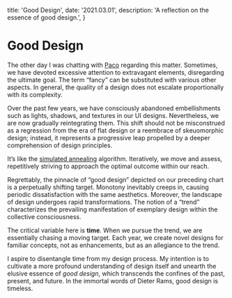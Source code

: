   title: 'Good Design',
  date: '2021.03.01',
  description: 'A reflection on the essence of good design.',
}

# Good Design

The other day I was chatting with [Paco](https://paco.me) regarding this matter. Sometimes, we have devoted excessive attention to extravagant elements, disregarding the ultimate goal. The term “fancy” can be substituted with various other aspects. In general, the quality of a design does not escalate proportionally with its complexity.

Over the past few years, we have consciously abandoned embellishments such as lights, shadows, and textures in our UI designs. Nevertheless, we are now gradually reintegrating them. This shift should not be misconstrued as a regression from the era of flat design or a reembrace of skeuomorphic design; instead, it represents a progressive leap propelled by a deeper comprehension of design principles.

It’s like the [simulated annealing](https://en.wikipedia.org/wiki/Simulated_annealing) algorithm. Iteratively, we move and assess, repetitively striving to approach the optimal outcome within our reach.

Regrettably, the pinnacle of “good design” depicted on our preceding chart is a perpetually shifting target. Monotony inevitably creeps in, causing periodic dissatisfaction with the same aesthetics. Moreover, the landscape of design undergoes rapid transformations. The notion of a “trend” characterizes the prevailing manifestation of exemplary design within the collective consciousness.

The critical variable here is **time**. When we pursue the trend, we are essentially chasing a moving target. Each year, we create novel designs for familiar concepts, not as enhancements, but as an allegiance to the trend.

I aspire to disentangle time from my design process. My intention is to cultivate a more profound understanding of design itself and unearth the elusive essence of _good design_, which transcends the confines of the past, present, and future. In the immortal words of Dieter Rams, good design is timeless.
